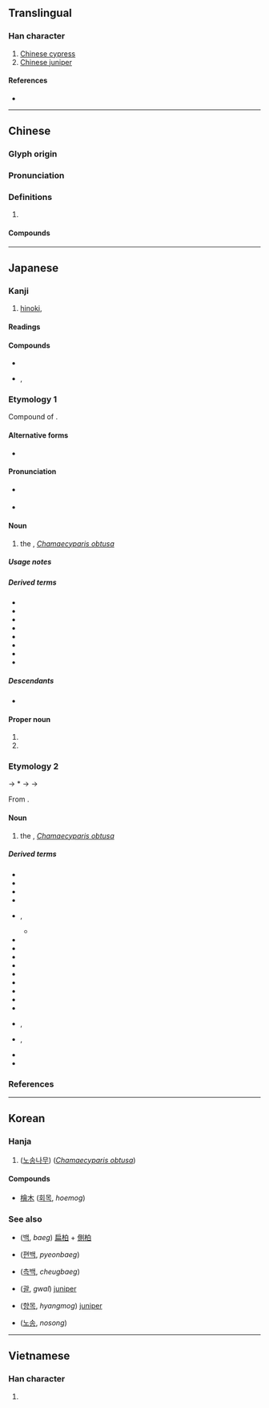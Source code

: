 {{also|栝|桧}}
{{character info/new}}
==Translingual==

===Han character===
{{Han char|rn=75|rad=木|as=13|sn=17|four=48966|canj=DOMA|ids=⿰木會}}

# [[Chinese cypress]]
# [[Chinese juniper]]

====References====
* {{Han ref|kx=0557.110|dkj=15676|dj=0946.180|hdz=21303.040|uh=6A9C|ud=27292|bh=C0CC|bd=49356}}

----

==Chinese==
{{zh-forms|s=桧}}

===Glyph origin===
{{Han etym}}

===Pronunciation===
{{zh-pron
|m=guì,kuài,huì
|c=kui2
|mn=kòe
|mc=y
|oc=y
|ma=
|cat=pn
}}

===Definitions===
{{zh-hanzi}}

# {{rfdef|lang=zh}}

====Compounds====
{{zh-der|檜柏|檜木|紅檜}}

----

==Japanese==
{{ja-kanji forms|桧|檜}}

===Kanji===
{{ja-kanji|grade=|rs=木13|shin=桧}}

# [[hinoki]], {{vern|Japanese cypress}}

====Readings====
{{ja-readings
|goon=け<け<くゑ
|kanon=かい<くわい
|kun=ひ-, ひのき-
}}

====Compounds====
* {{ja-r|老檜|ろうかい}}
* {{ja-r|翌檜|アスナロ}}, {{ja-r|翌檜|アスナロウ}}

===Etymology 1===
<div style="float:right;">
{{wp|lang=ja|ヒノキ}}
{{wp|Chamaecyparis obtusa}}
</div>
{{ja-kanjitab|ひのき|yomi=k}}

Compound of {{com|ja|sort=ひのき|檜|tr1=hi|t1={{vern|Japanese cypress}}|pos1=see below|の|tr2=no|pos2=attributive particle|木|tr3=ki|t3=[[tree]]}}.

====Alternative forms====
* {{ja-l|檜木}}

====Pronunciation====
{{ja-pron|y=k|ひのき|acc=1|acc2=0|dev=3|acc_ref=DJR|acc2_ref=DJR}}
* {{a|Osaka}} {{ja-accent-common|a|ひ|のき}}
* {{a|{{w|Late Middle Japanese}}}} {{IPAchar|/ɸinoki/}}

====Noun====
{{ja-noun|shin=桧|ひのき|ヒノキ}}

# the {{vern|Japanese cypress}}, ''[[Chamaecyparis obtusa]]''

=====Usage notes=====
{{U:ja:biology|ヒノキ}}

=====Derived terms=====
{{der-top}}
* {{ja-r|檜 翌檜|ヒノキ アスナロ}}
* {{ja-r|檜%笠|ひのき%がさ}}
* {{ja-r|檜%玉|ひのき%だま}}
* {{ja-r|檜%綱|ひのき%づな}}
* {{ja-r|檜 舞台|ひのき ぶたい}}
* {{ja-r|明日は檜|あす は ひのき}}
* {{ja-r|木曽 檜|^きそ ^ひのき}}
* {{ja-r|台湾 檜|^タイワン ヒノキ}}
{{der-bottom}}

=====Descendants=====
* {{desc|en|hinoki}}

====Proper noun====
{{ja-pos|proper|shin=桧|ひのき}}

# {{given name|female|lang=ja|A=a|nodot=1|sort=ひのき}}
# {{surname|lang=ja|A=a|nodot=1|sort=ひのき}}

===Etymology 2===
{{ja-kanjitab|ひ|yomi=k}}
{{IPAfont|⟨pi<sub>1</sub>⟩}} → *{{IPAchar|/pʲi/}} → {{IPAchar|/fi/}} → {{IPAchar|/hi/}}

From {{inh|ja|ojp|sort=ひ|-}}.

====Noun====
{{ja-noun|shin=桧|ひ}}

# {{lb|ja|sort=ひ|obsolete}} the {{vern|Japanese cypress}}, ''[[Chamaecyparis obtusa]]''

=====Derived terms=====
{{der-top}}
* {{ja-r|檜%扇|ひ%-おうぎ}}
* {{ja-r|檜%垣|ひ%がき}}
* {{ja-r|檜%笠|ひ%がさ}}
* {{ja-r|檜%隈|^ひ%ぐま}}
* {{ja-r|檜曾|ひそ|rom=-}}, {{ja-r|檜楚|ひそ}}
** {{ja-r|白%檜曾|シラ%ビソ}}
* {{ja-r|檜%枝%岐|^ひの%え%また}}
* {{ja-r|檜隈|^ひのくま}}
* {{ja-r|檜葉|ひば}}
* {{ja-r|檜%原|ひ%ばら}}
* {{ja-r|檜%物|ひ%もの}}
* {{ja-r|檜%山|^ひ%やま}}
* {{ja-r|檜皮|ひわだ}}
* {{ja-r|檜破り子|ひわりご}}
* {{ja-r|明日檜|あすひ}}
* {{ja-r|黒%檜|くろ%び}}, {{ja-r|黒%檜|くろ%べ}}
* {{ja-r|白%檜|しら%び}}, {{ja-r|白%檜|しら%べ}}
* {{ja-r|唐%檜|トウ%ヒ}}
* {{ja-r|紅%檜|ベニ%ヒ}}
{{der-bottom}}

===References===
<references/>

----

==Korean==

===Hanja===
{{ko-hanja|hangeul=[[회]], [[괄]]|eumhun=|rv=hoe, gwal|mr=hoe, kwal|y=hoy, kwal}}

# ([[노송]][[나무]]) {{vern|Japanese cypress}} (''[[Chamaecyparis obtusa]]'')

====Compounds====
* [[檜木]] ([[회목]], ''hoemog'') {{vern|Japanese cypress}}

===See also===
{{top2}}
* {{l|ko|柏}} ([[백]], ''baeg'') [[扁柏]] + [[側柏]]
* {{l|ko|扁柏}} ([[편백]], ''pyeonbaeg'') {{vern|Japanese cypress}}
* {{l|ko|側柏}} ([[측백]], ''cheugbaeg'') {{vern|oriental thuja}}
{{mid2}}
* {{l|ko|栝}} ([[괄]], ''gwal'') [[juniper]]
* {{l|ko|香木}} ([[향목]], ''hyangmog'') [[juniper]]
* {{l|ko|老松}} ([[노송]], ''nosong'') {{vern|Japanese cypress}}
{{bottom}}

----

==Vietnamese==

===Han character===
{{vi-readings|rs=木13|hanviet=cối}}

# {{defn|lang=vi|sort=木13}}